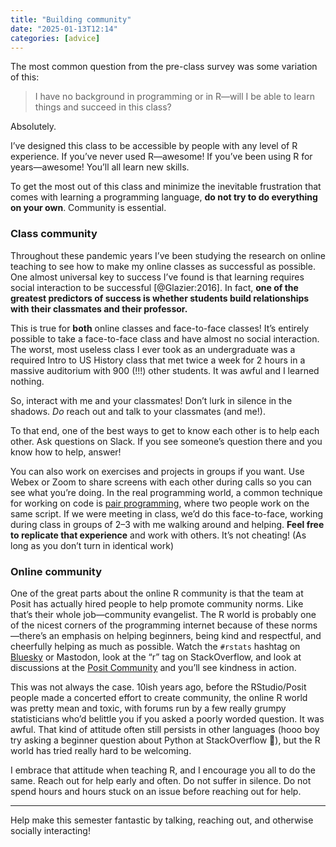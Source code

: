 ```yaml
---
title: "Building community"
date: "2025-01-13T12:14"
categories: [advice]
---
```


The most common question from the pre-class survey was some variation of this:

> I have no background in programming or in R—will I be able to learn things and succeed in this class?

Absolutely.

I’ve designed this class to be accessible by people with any level of R experience. If you’ve never used R—awesome! If you’ve been using R for years—awesome! You’ll all learn new skills.

To get the most out of this class and minimize the inevitable frustration that comes with learning a programming language, **do not try to do everything on your own**. Community is essential.

### Class community

Throughout these pandemic years I've been studying the research on online teaching to see how to make my online classes as successful as possible. One almost universal key to success I've found is that learning requires social interaction to be successful [@Glazier:2016]. In fact, **one of the greatest predictors of success is whether students build relationships with their classmates and their professor.**

This is true for **both** online classes and face-to-face classes! It's entirely possible to take a face-to-face class and have almost no social interaction. The worst, most useless class I ever took as an undergraduate was a required Intro to US History class that met twice a week for 2 hours in a massive auditorium with 900 (!!!) other students. It was awful and I learned nothing.

So, interact with me and your classmates! Don't lurk in silence in the shadows. *Do* reach out and talk to your classmates (and me!).

To that end, one of the best ways to get to know each other is to help each other. Ask questions on Slack. If you see someone's question there and you know how to help, answer! 

You can also work on exercises and projects in groups if you want. Use Webex or Zoom to share screens with each other during calls so you can see what you're doing. In the real programming world, a common technique for working on code is [pair programming](https://en.wikipedia.org/wiki/Pair_programming), where two people work on the same script. If we were meeting in class, we'd do this face-to-face, working during class in groups of 2–3 with me walking around and helping. **Feel free to replicate that experience** and work with others. It's not cheating! (As long as you don't turn in identical work)

### Online community

One of the great parts about the online R community is that the team at Posit has actually hired people to help promote community norms. Like that's their whole job—community evangelist. The R world is probably one of the nicest corners of the programming internet because of these norms—there's an emphasis on helping beginners, being kind and respectful, and cheerfully helping as much as possible. Watch the `#rstats` hashtag on [Bluesky](https://bsky.app/hashtag/RStats) or Mastodon, look at the "r" tag on StackOverflow, and look at discussions at the [Posit Community](https://community.rstudio.com/) and you'll see kindness in action.

This was not always the case. 10ish years ago, before the RStudio/Posit people made a concerted effort to create community, the online R world was pretty mean and toxic, with forums run by a few really grumpy statisticians who'd belittle you if you asked a poorly worded question. It was awful. That kind of attitude often still persists in other languages (hooo boy try asking a beginner question about Python at StackOverflow 😬), but the R world has tried really hard to be welcoming. 

I embrace that attitude when teaching R, and I encourage you all to do the same. Reach out for help early and often. Do not suffer in silence. Do not spend hours and hours stuck on an issue before reaching out for help.

---

Help make this semester fantastic by talking, reaching out, and otherwise socially interacting!
